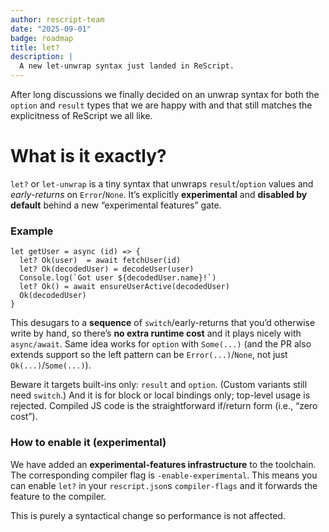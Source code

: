 ```yaml
---
author: rescript-team
date: "2025-09-01"
badge: roadmap
title: let?
description: |
  A new let-unwrap syntax just landed in ReScript.
---
```


After long discussions we finally decided on an unwrap syntax for both the `option` and `result` types that we are happy with and that still matches the explicitness of ReScript we all like.

# What is it exactly?

`let?` or `let-unwrap` is a tiny syntax that unwraps `result`/`option` values and *early-returns* on `Error`/`None`. It’s explicitly **experimental** and **disabled by default** behind a new “experimental features” gate.

### Example

```rescript
let getUser = async (id) => {
  let? Ok(user)  = await fetchUser(id)
  let? Ok(decodedUser) = decodeUser(user)
  Console.log(`Got user ${decodedUser.name}!`)
  let? Ok() = await ensureUserActive(decodedUser)
  Ok(decodedUser)
}
```

This desugars to a **sequence** of `switch`/early-returns that you’d otherwise write by hand, so there’s **no extra runtime cost** and it plays nicely with `async/await`. Same idea works for `option` with `Some(...)` (and the PR also extends support so the left pattern can be `Error(...)`/`None`, not just `Ok(...)`/`Some(...)`).

Beware it targets built-ins only: `result` and `option`. (Custom variants still need `switch`.) And it is for block or local bindings only; top-level usage is rejected. 
Compiled JS code is the straightforward if/return form (i.e., “zero cost”). 

### How to enable it (experimental)

We have added an **experimental-features infrastructure** to the toolchain. The corresponding compiler flag is `-enable-experimental`. This means you can enable `let?` in your `rescript.json`s `compiler-flags` and it forwards the feature to the compiler. 

This is purely a syntactical change so performance is not affected.


